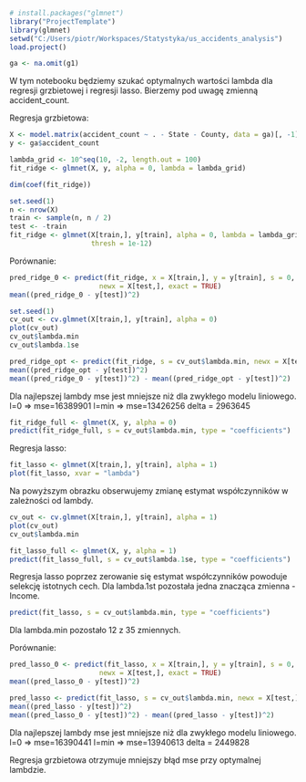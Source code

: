 ```r
# install.packages("glmnet")
library("ProjectTemplate")
library(glmnet)
setwd("C:/Users/piotr/Workspaces/Statystyka/us_accidents_analysis")
load.project()

```


```r
ga <- na.omit(g1)
```

W tym notebooku będziemy szukać optymalnych wartości lambda dla regresji grzbietowej i regresji lasso.
Bierzemy pod uwagę zmienną accident_count.


Regresja grzbietowa:
```r
X <- model.matrix(accident_count ~ . - State - County, data = ga)[, -1]
y <- ga$accident_count
```
```r
lambda_grid <- 10^seq(10, -2, length.out = 100)
fit_ridge <- glmnet(X, y, alpha = 0, lambda = lambda_grid)
```

```r
dim(coef(fit_ridge))

```
```r
set.seed(1)
n <- nrow(X)
train <- sample(n, n / 2)
test <- -train
fit_ridge <- glmnet(X[train,], y[train], alpha = 0, lambda = lambda_grid,
                    thresh = 1e-12)
```


Porównanie:
```r
pred_ridge_0 <- predict(fit_ridge, x = X[train,], y = y[train], s = 0, 
                      newx = X[test,], exact = TRUE)
mean((pred_ridge_0 - y[test])^2)
```

```r
set.seed(1)
cv_out <- cv.glmnet(X[train,], y[train], alpha = 0)
plot(cv_out)
cv_out$lambda.min
cv_out$lambda.1se
```


```r
pred_ridge_opt <- predict(fit_ridge, s = cv_out$lambda.min, newx = X[test,])
mean((pred_ridge_opt - y[test])^2)
mean((pred_ridge_0 - y[test])^2) - mean((pred_ridge_opt - y[test])^2)

```
Dla najlepszej lambdy mse jest mniejsze niż dla zwykłego modelu liniowego.
l=0     =>    mse=16389901
l=min   =>    mse=13426256
delta   =         2963645

```r
fit_ridge_full <- glmnet(X, y, alpha = 0)
predict(fit_ridge_full, s = cv_out$lambda.min, type = "coefficients")
```

Regresja lasso:
```r
fit_lasso <- glmnet(X[train,], y[train], alpha = 1)
plot(fit_lasso, xvar = "lambda")
```
Na powyższym obrazku obserwujemy zmianę estymat współczynników w zależności od lambdy.

```r
cv_out <- cv.glmnet(X[train,], y[train], alpha = 1)
plot(cv_out)
cv_out$lambda.min
```

```r
fit_lasso_full <- glmnet(X, y, alpha = 1)
predict(fit_lasso_full, s = cv_out$lambda.1se, type = "coefficients")
```
Regresja lasso poprzez zerowanie się estymat współczynników powoduje selekcję istotnych cech.
Dla lambda.1st pozostała jedna znacząca zmienna - Income.
```r
predict(fit_lasso, s = cv_out$lambda.min, type = "coefficients")
```
Dla lambda.min pozostało 12 z 35 zmiennych.


Porównanie:
```r
pred_lasso_0 <- predict(fit_lasso, x = X[train,], y = y[train], s = 0, 
                      newx = X[test,], exact = TRUE)
mean((pred_lasso_0 - y[test])^2)
```
```r
pred_lasso <- predict(fit_lasso, s = cv_out$lambda.min, newx = X[test,])
mean((pred_lasso - y[test])^2)
mean((pred_lasso_0 - y[test])^2) - mean((pred_lasso - y[test])^2)
```
Dla najlepszej lambdy mse jest mniejsze niż dla zwykłego modelu liniowego.
l=0     =>    mse=16390441
l=min   =>    mse=13940613
delta   =         2449828

Regresja grzbietowa otrzymuje mniejszy błąd mse przy optymalnej lambdzie.